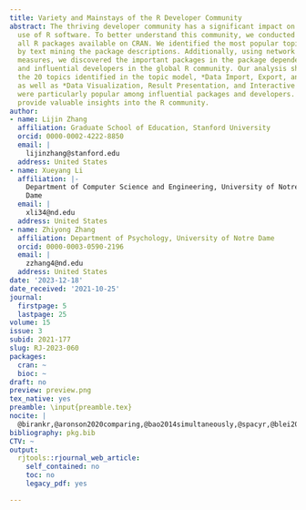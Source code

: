 ```yaml
---
title: Variety and Mainstays of the R Developer Community
abstract: The thriving developer community has a significant impact on the widespread
  use of R software. To better understand this community, we conducted a study analyzing
  all R packages available on CRAN. We identified the most popular topics of R packages
  by text mining the package descriptions. Additionally, using network centrality
  measures, we discovered the important packages in the package dependency network
  and influential developers in the global R community. Our analysis showed that among
  the 20 topics identified in the topic model, *Data Import, Export, and Wrangling*,
  as well as *Data Visualization, Result Presentation, and Interactive Web Applications*,
  were particularly popular among influential packages and developers. These findings
  provide valuable insights into the R community.
author:
- name: Lijin Zhang
  affiliation: Graduate School of Education, Stanford University
  orcid: 0000-0002-4222-8850
  email: |
    lijinzhang@stanford.edu
  address: United States
- name: Xueyang Li
  affiliation: |-
    Department of Computer Science and Engineering, University of Notre
    Dame
  email: |
    xli34@nd.edu
  address: United States
- name: Zhiyong Zhang
  affiliation: Department of Psychology, University of Notre Dame
  orcid: 0000-0003-0590-2196
  email: |
    zzhang4@nd.edu
  address: United States
date: '2023-12-18'
date_received: '2021-10-25'
journal:
  firstpage: 5
  lastpage: 25
volume: 15
issue: 3
subid: 2021-177
slug: RJ-2023-060
packages:
  cran: ~
  bioc: ~
draft: no
preview: preview.png
tex_native: yes
preamble: \input{preamble.tex}
nocite: |
  @birankr,@aronson2020comparing,@bao2014simultaneously,@spacyr,@blei2003latent,@bonacich1972factoring,@bonacich2007some,@RJ-2020-028,@christensen2019semna,@csardi2006igraph,@cranlogs,@fox2009aspects,@fox2016r,@freeman1978centrality,@gentleman2004bioconductor,@german2013evolution,@topicmodels,@he2016birank,@ihaka1996r,@jain2020identification,@cranly,@lai2019evaluating,@morone2015influence,@page1999pagerank,@R,@salavaty2020integrated,@silge2017text,@RJ-2018-058,@tippmann2015programming,@wang2017ranking,@wickham2011ggplot2,@zeileis2005cran,@zhang2021data
bibliography: pkg.bib
CTV: ~
output:
  rjtools::rjournal_web_article:
    self_contained: no
    toc: no
    legacy_pdf: yes

---
```

```{=latex}
\input{RJ-2023-060-src.tex}
```
